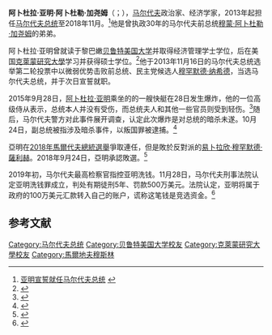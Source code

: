 {{noteTA
|1=zh-hans:亚明;zh-hant:亞明;zh-tw:雅門;
|2=zh-hans:加尧姆;zh-hant:加堯姆;zh-tw:蓋約姆;
}}
{{Infobox officeholder
|name         = 阿卜杜拉·亚明·阿卜杜勒·加尧姆<br><small>{{lang|dv|އަބްދުﷲ ޔާމީން އަބްދުލް ގައްޔޫމް}}</small>
|image        = Maldives President Abdulla Yameen meets PM Narendra Modi at the 18th SAARC summit.jpg
|caption      = 阿卜杜拉·亚明（左）在2014年南亚区域合作联盟峰会上会见[[印度总理|印度总理]][[纳伦德拉·莫迪|莫迪]]
|office       = 马尔代夫总统
| order=6
|predecessor  = [[穆罕默德·瓦希德·哈桑|穆罕默德·瓦希德·哈桑]]
|successor    = [[易卜拉欣·穆罕默德·萨利赫|易卜拉欣·穆罕默德·萨利赫]]
|term_start   = 2013年11月17日
|term_end     = 2018年11月17日
|birth_date   = {{birth date and age|1959|5|21|df=y}}
|birth_place  = {{MDV}}[[马累|马累]]
|death_date   = 
|death_place  = 
|party        = {{link-en|马尔代夫进步党|Progressive Party of Maldives}}
|spouse       = Fathimath Ibrahim
|children     = 
|religion     = [[伊斯兰教|伊斯兰教]]
|residence    = 
|alma_mater   = [[贝鲁特美国大学|贝鲁特美国大学]]<br>[[克萊蒙研究大學|克萊蒙研究大學]]
}}

'''阿卜杜拉·亚明·阿卜杜勒·加尧姆'''（{{lang-dv|އަބްދުﷲ ޔާމީން އަބްދުލް ގައްޔޫމް}}；{{bd|1959年|5月21日||}}），[[马尔代夫|马尔代夫]]政治家、经济学家，2013年起担任[[马尔代夫总统|马尔代夫总统]]至2018年11月。<ref>[http://news.xinhuanet.com/world/2013-11/17/c_118174531.htm 亚明宣誓就任马尔代夫总统] {{webarchive|url=https://web.archive.org/web/20150928182107/http://news.xinhuanet.com/world/2013-11/17/c_118174531.htm |date=2015-09-28 }}</ref>他是曾执政30年的马尔代夫前总统[[穆蒙·阿卜杜勒·加尧姆|穆蒙·阿卜杜勒·加尧姆]]的弟弟。

阿卜杜拉·亚明曾就读于黎巴嫩[[贝鲁特美国大学|贝鲁特美国大学]]并取得经济管理学士学位，后在美国[[克萊蒙研究大學|克萊蒙研究大學]]学习并获得硕士学位。<ref>{{Cite web|title = The President's Office - President Abdulla Yameen Abdul Gayoom|url = http://www.presidencymaldives.gov.mv/Index.aspx?lid=171|website = www.presidencymaldives.gov.mv|accessdate = 2015-09-14|archive-url = https://web.archive.org/web/20150920062521/http://www.presidencymaldives.gov.mv/Index.aspx?lid=171|archive-date = 2015-09-20|dead-url = yes}}</ref>他于2013年11月16日的马尔代夫总统选举第二轮投票中以微弱优势击败前总统、民主党候选人[[穆罕默德·纳希德|穆罕默德·纳希德]]，当选马尔代夫总统，并于次日宣誓就职。

2015年9月28日，[[阿卜杜拉·亚明|阿卜杜拉·亚明]]乘坐的的一艘快艇在28日发生爆炸，他的一位高级侍从表示，总统本人并没有受伤，而总统夫人和其他一些官员则受到轻伤。<ref>{{Cite web |url=http://world.huanqiu.com/exclusive/2015-09/7659427.html |title=马尔代夫总统乘坐游艇发生爆炸 总统无事夫人受轻伤 |access-date=2015-09-28 |archive-date=2015-09-29 |archive-url=https://web.archive.org/web/20150929022728/http://world.huanqiu.com/exclusive/2015-09/7659427.html |dead-url=no }}</ref>随后，马尔代夫警方对此事件展开调查，认定此次爆炸是对总统的暗杀未遂。10月24日，副总统{{link-en|艾哈迈德·阿迪卜|Ahmed Adeeb}}被指涉及暗杀事件，以叛国罪被逮捕。<ref>{{Cite web |url=http://news.cntv.cn/2015/10/26/ARTI1445848190347832.shtml |title=马尔代夫副总统涉爆炸案被捕 |access-date=2015-10-26 |archive-date=2019-08-27 |archive-url=https://web.archive.org/web/20190827035412/http://news.cntv.cn/2015/10/26/ARTI1445848190347832.shtml |dead-url=no }}</ref>

亞明在[[2018年馬爾代夫總統選舉|2018年馬爾代夫總統選舉]]爭取連任，但是敗於反對派的[[易卜拉欣·穆罕默德·薩利赫|易卜拉欣·穆罕默德·薩利赫]]。2018年9月24日，亞明承認敗選。<ref>{{Cite news |url=https://www.voachinese.com/a/news-maldives-pro-china-president-defeated-china-influence-will-be-tested-20180924/4584537.html |title=马尔代夫亲中总统败选 中国影响力备受关注 |publisher=美國之音 |date=2018-09-24 |accessdate=2018-09-26 |archive-date=2019-06-09 |archive-url=https://web.archive.org/web/20190609015159/https://www.voachinese.com/a/news-maldives-pro-china-president-defeated-china-influence-will-be-tested-20180924/4584537.html |dead-url=no }}</ref>

2019年初，马尔代夫最高检察官指控亚明洗钱。11月28日，马尔代夫刑事法院认定亚明洗钱罪成立，判处有期徒刑5年、罚款500万美元。法院认定，亚明将属于政府的100万美元汇款转入自己的账户，谎称这笔钱是竞选资金。<ref>{{Cite news |url=https://world.huanqiu.com/article/9CaKrnKo4us |title=马尔代夫前总统亚明被判入狱5年 |via=环球网 |date=2019-11-30 |work=新华网 |accessdate=2019-11-30 |archive-date=2020-01-01 |archive-url=https://web.archive.org/web/20200101001543/https://world.huanqiu.com/article/9CaKrnKo4us |dead-url=no }}</ref>

==参考文献==
{{reflist}}

{{s-start}}
{{s-off}}
{{s-bef|before=[[穆罕默德·瓦希德·哈桑|穆罕默德·瓦希德·哈桑]]}}
{{s-ttl|title=[[马尔代夫总统|马尔代夫总统]]|years=2013 - 2018}}
{{s-aft|after=[[易卜拉欣·穆罕默德·萨利赫|易卜拉欣·穆罕默德·萨利赫]]}}
{{s-end}}

{{normdaten}}
{{DEFAULTSORT:Yameen, Abdulla}}
[[Category:马尔代夫总统|Category:马尔代夫总统]]
[[Category:贝鲁特美国大学校友|Category:贝鲁特美国大学校友]]
[[Category:克萊蒙研究大學校友|Category:克萊蒙研究大學校友]]
[[Category:馬爾地夫穆斯林|Category:馬爾地夫穆斯林]]